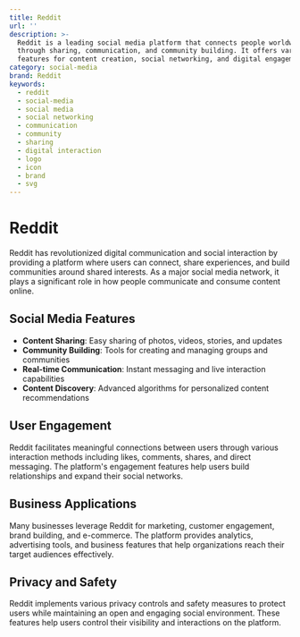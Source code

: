 ```yaml
---
title: Reddit
url: ''
description: >-
  Reddit is a leading social media platform that connects people worldwide
  through sharing, communication, and community building. It offers various
  features for content creation, social networking, and digital engagement.
category: social-media
brand: Reddit
keywords:
  - reddit
  - social-media
  - social media
  - social networking
  - communication
  - community
  - sharing
  - digital interaction
  - logo
  - icon
  - brand
  - svg
---
```


# Reddit

Reddit has revolutionized digital communication and social interaction by providing a platform where users can connect, share experiences, and build communities around shared interests. As a major social media network, it plays a significant role in how people communicate and consume content online.

## Social Media Features

- **Content Sharing**: Easy sharing of photos, videos, stories, and updates
- **Community Building**: Tools for creating and managing groups and communities
- **Real-time Communication**: Instant messaging and live interaction capabilities
- **Content Discovery**: Advanced algorithms for personalized content recommendations

## User Engagement

Reddit facilitates meaningful connections between users through various interaction methods including likes, comments, shares, and direct messaging. The platform's engagement features help users build relationships and expand their social networks.

## Business Applications

Many businesses leverage Reddit for marketing, customer engagement, brand building, and e-commerce. The platform provides analytics, advertising tools, and business features that help organizations reach their target audiences effectively.

## Privacy and Safety

Reddit implements various privacy controls and safety measures to protect users while maintaining an open and engaging social environment. These features help users control their visibility and interactions on the platform.
